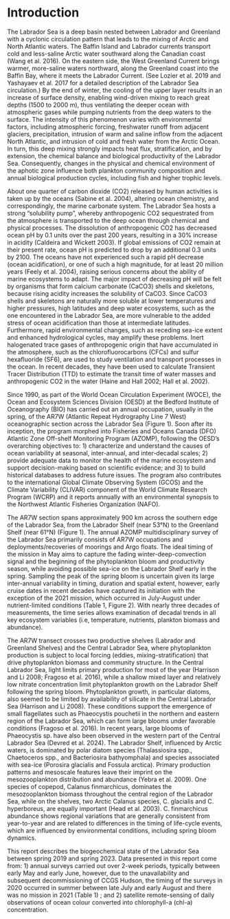 # Introduction {#sec:introduction}

The Labrador Sea is a deep basin nested between Labrador and Greenland with a cyclonic circulation pattern that leads to the mixing of Arctic and North Atlantic waters. The Baffin Island and Labrador currents transport cold and less-saline Arctic water southward along the Canadian coast (Wang et al. 2016). On the eastern side, the West Greenland Current brings warmer, more-saline waters northward, along the Greenland coast into the Baffin Bay, where it meets the Labrador Current. (See Lozier et al. 2019 and Yashayaev et al. 2017 for a detailed description of the Labrador Sea circulation.) By the end of winter, the cooling of the upper layer results in an increase of surface density, enabling wind-driven mixing to reach great depths (1500 to 2000 m), thus ventilating the deeper ocean with atmospheric gases while pumping nutrients from the deep waters to the surface. The intensity of this phenomenon varies with environmental factors, including atmospheric forcing, freshwater runoff from adjacent glaciers, precipitation, intrusion of warm and saline inflow from the adjacent North Atlantic, and intrusion of cold and fresh water from the Arctic Ocean. In turn, this deep mixing strongly impacts heat flux, stratification, and by extension, the chemical balance and biological productivity of the Labrador Sea. Consequently, changes in the physical and chemical environment of the aphotic zone influence both plankton community composition and annual biological production cycles, including fish and higher trophic levels.  

About one quarter of carbon dioxide (CO2) released by human activities is taken up by the oceans (Sabine et al. 2004), altering ocean chemistry, and correspondingly, the marine carbonate system. The Labrador Sea hosts a strong “solubility pump”, whereby anthropogenic CO2 sequestrated from the atmosphere is transported to the deep ocean through chemical and physical processes. The dissolution of anthropogenic CO2 has decreased ocean pH by 0.1 units over the past 200 years, resulting in a 30% increase in acidity (Caldeira and Wickett 2003). If global emissions of CO2 remain at their present rate, ocean pH is predicted to drop by an additional 0.3 units by 2100. The oceans have not experienced such a rapid pH decrease (ocean acidification), or one of such a high magnitude, for at least 20 million years (Feely et al. 2004), raising serious concerns about the ability of marine ecosystems to adapt. The major impact of decreasing pH will be felt by organisms that form calcium carbonate (CaCO3) shells and skeletons, because rising acidity increases the solubility of CaCO3. Since CaCO3 shells and skeletons are naturally more soluble at lower temperatures and higher pressures, high latitudes and deep water ecosystems, such as the one encountered in the Labrador Sea, are more vulnerable to the added stress of ocean acidification than those at intermediate latitudes. Furthermore, rapid environmental changes, such as receding sea-ice extent and enhanced hydrological cycles, may amplify these problems. Inert halogenated trace gases of anthropogenic origin that have accumulated in the atmosphere, such as the chlorofluorocarbons (CFCs) and sulfur hexafluoride (SF6), are used to study ventilation and transport processes in the ocean. In recent decades, they have been used to calculate Transient Tracer Distribution (TTD) to estimate the transit time of water masses and anthropogenic CO2 in the water (Haine and Hall 2002; Hall et al. 2002).  

Since 1990, as part of the World Ocean Circulation Experiment (WOCE), the Ocean and Ecosystem Sciences Division (OESD) at the Bedford Institute of Oceanography (BIO) has carried out an annual occupation, usually in the spring, of the AR7W (Atlantic Repeat Hydrography Line 7 West) oceanographic section across the Labrador Sea (Figure 1). Soon after its inception, the program morphed into Fisheries and Oceans Canada (DFO) Atlantic Zone Off-shelf Monitoring Program (AZOMP), following the OESD’s overarching objectives to: 1) characterize and understand the causes of ocean variability at seasonal, inter-annual, and inter-decadal scales; 2) provide adequate data to monitor the health of the marine ecosystem and support decision-making based on scientific evidence; and 3) to build historical databases to address future issues. The program also contributes to the international Global Climate Observing System (GCOS) and the Climate Variability (CLIVAR) component of the World Climate Research Program (WCRP) and it reports annually with an environmental synopsis to the Northwest Atlantic Fisheries Organization (NAFO).  

The AR7W section spans approximately 900 km across the southern edge of the Labrador Sea, from the Labrador Shelf (near 53°N) to the Greenland Shelf (near 61°N) (Figure 1). The annual AZOMP multidisciplinary survey of the Labrador Sea primarily consists of AR7W occupations and deployments/recoveries of moorings and Argo floats. The ideal timing of the mission in May aims to capture the fading winter-deep-convection signal and the beginning of the phytoplankton bloom and productivity season, while avoiding possible sea-ice on the Labrador Shelf early in the spring. Sampling the peak of the spring bloom is uncertain given its large inter-annual variability in timing, duration and spatial extent, however, early cruise dates in recent decades have captured its initiation with the exception of the 2021 mission, which occurred in July-August under nutrient-limited conditions (Table 1, Figure 2). With nearly three decades of measurements, the time series allows examination of decadal trends in all key ecosystem variables (i.e, temperature, nutrients, plankton biomass and abundance).  

The AR7W transect crosses two productive shelves (Labrador and Greenland Shelves) and the Central Labrador Sea, where phytoplankton production is subject to local forcing (eddies, mixing-stratification) that drive phytoplankton biomass and community structure. In the Central Labrador Sea, light limits primary production for most of the year (Harrison and Li 2008; Fragoso et al. 2016), while a shallow mixed layer and relatively low nitrate concentration limit phytoplankton growth on the Labrador Shelf following the spring bloom. Phytoplankton growth, in particular diatoms,  also seemed to be limited by availability of silicate in the Central Labrador Sea (Harrison and Li 2008). These conditions support the emergence of small flagellates such as Phaeocystis pouchetii in the northern and eastern region of the Labrador Sea, which can form large blooms under favorable conditions (Fragoso et al. 2016). In recent years, large blooms of Phaeocystis sp. have also been observed in the western part of the Central Labrador Sea (Devred et al. 2024). The Labrador Shelf, influenced by Arctic waters, is dominated by polar diatom species (Thalassiosira spp., Chaetoceros spp.,  and Bacteriosira bathyomphala) and species associated with sea-ice (Porosira glacialis and Fossula arctica). Primary production patterns and mesoscale features leave their imprint on the mesozooplankton distribution and abundance (Yebra et al. 2009). One species of copepod, Calanus finmarchicus, dominates the mesozooplankton biomass throughout the central region of the Labrador Sea, while on the shelves, two Arctic Calanus species, C. glacialis and C. hyperboreus, are equally important (Head et al. 2003). C. finmarchicus abundance shows regional variations that are generally consistent from year-to-year and are related to differences in the timing of life-cycle events, which are influenced by environmental conditions, including spring bloom dynamics.  

This report describes the biogeochemical state of the Labrador Sea between spring 2019 and spring 2023. Data presented in this report come from: 1) annual surveys carried out over 2-week periods, typically between early May and early June, however, due to the unavailability and subsequent decommissioning of CCGS Hudson,  the timing of the surveys in 2020 occurred in summer between late July and early August and there was no mission in 2021 (Table 1) ; and 2) satellite remote-sensing of daily observations of ocean colour converted into chlorophyll-a (chl-a) concentration.  
